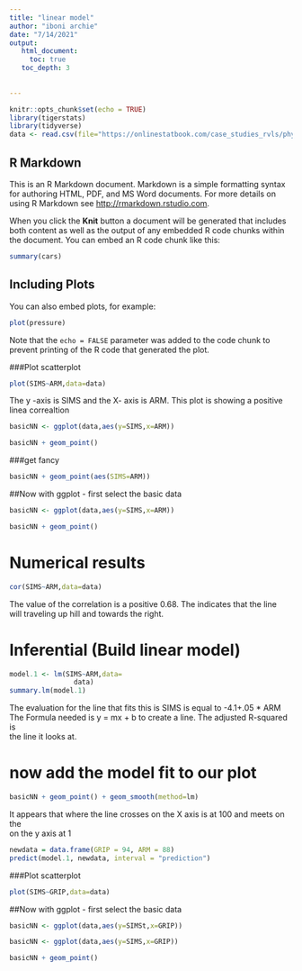 ```yaml
---
title: "linear model"
author: "iboni archie"
date: "7/14/2021"
output: 
   html_document:
     toc: true
   toc_depth: 3
     
     
---
```


```r
knitr::opts_chunk$set(echo = TRUE)
library(tigerstats)
library(tidyverse)
data <- read.csv(file="https://onlinestatbook.com/case_studies_rvls/physical_strength/data.txt",sep="",header=TRUE)  
```

## R Markdown

This is an R Markdown document. Markdown is a simple formatting syntax for authoring HTML, PDF, and MS Word documents. For more details on using R Markdown see <http://rmarkdown.rstudio.com>.

When you click the **Knit** button a document will be generated that includes both content as well as the output of any embedded R code chunks within the document. You can embed an R code chunk like this:

```r
summary(cars)
```

## Including Plots

You can also embed plots, for example:

```r
plot(pressure)
```

Note that the `echo = FALSE` parameter was added to the code chunk to prevent printing of the R code that generated the plot.

###Plot scatterplot

```r
plot(SIMS~ARM,data=data)
```

The y -axis is SIMS and the X- axis is ARM. This plot is showing a positive  
linea correaltion   

```r
basicNN <- ggplot(data,aes(y=SIMS,x=ARM))
```











```r
basicNN + geom_point()
```
  
  
###get fancy  


```r
basicNN + geom_point(aes(SIMS=ARM)) 
```




##Now with ggplot - first select the basic data

```r
basicNN <- ggplot(data,aes(y=SIMS,x=ARM))
```


```r
basicNN + geom_point()
```





# Numerical results

```r
cor(SIMS~ARM,data=data)
```

The value of the correlation is a positive 0.68. The indicates that the line  
will traveling up hill and towards the right.  


# Inferential  (Build linear model)
  
```r
model.1 <- lm(SIMS~ARM,data=
                data)
summary.lm(model.1)
```

The evaluation for the line that fits this is SIMS is equal to -4.1+.05 * ARM  
The Formula needed is y = mx + b to create a line. The adjusted R-squared is  
the line it looks at.  


# now add the model fit to our plot
  
```r
basicNN + geom_point() + geom_smooth(method=lm)
``` 

It appears that where the line crosses on the X axis is at 100 and meets on the  
on the y axis at 1  



```r
newdata = data.frame(GRIP = 94, ARM = 88)
predict(model.1, newdata, interval = "prediction")
```


###Plot scatterplot

```r
plot(SIMS~GRIP,data=data)
```

##Now with ggplot - first select the basic data

```r
basicNN <- ggplot(data,aes(y=SIMSt,x=GRIP))
```
```r
basicNN <- ggplot(data,aes(y=SIMS,x=GRIP))
```


```r
basicNN + geom_point()
```











































